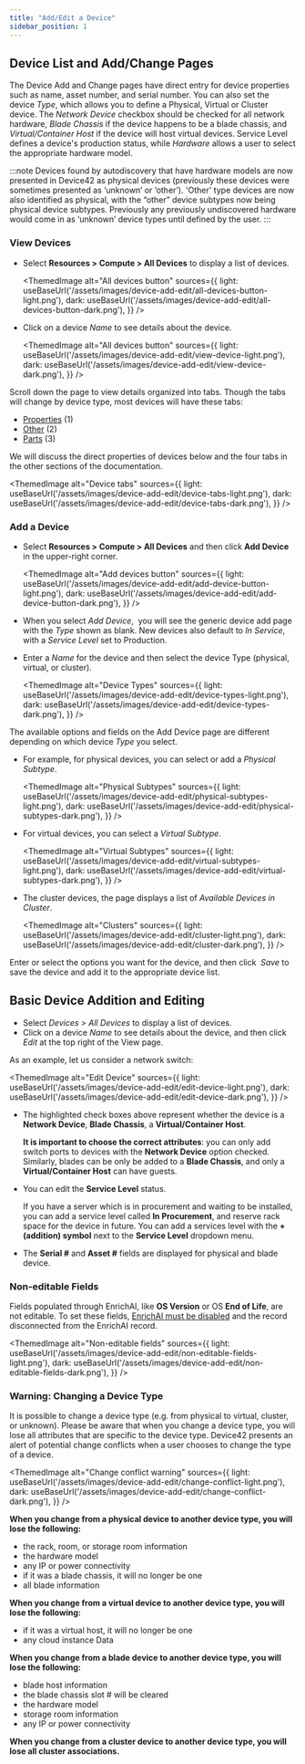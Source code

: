 ```yaml
---
title: "Add/Edit a Device"
sidebar_position: 1
---
```



## Device List and Add/Change Pages

The Device Add and Change pages have direct entry for device properties such as name, asset number, and serial number. You can also set the device _Type_, which allows you to define a Physical, Virtual or Cluster device. The _Network Device_ checkbox should be checked for all network hardware, _Blade Chassis_ if the device happens to be a blade chassis, and _Virtual/Container Host_ if the device will host virtual devices. Service Level defines a device's production status, while _Hardware_ allows a user to select the appropriate hardware model.

:::note
Devices found by autodiscovery that have hardware models are now presented in Device42 as physical devices (previously these devices were sometimes presented as ‘unknown’ or ‘other’). 'Other' type devices are now also identified as physical, with the “other” device subtypes now being physical device subtypes. Previously any previously undiscovered hardware would come in as ‘unknown’ device types until defined by the user.
:::

### View Devices

- Select **Resources > Compute > All Devices** to display a list of devices.

  <ThemedImage
    alt="All devices button"
    sources={{
      light: useBaseUrl('/assets/images/device-add-edit/all-devices-button-light.png'),
      dark: useBaseUrl('/assets/images/device-add-edit/all-devices-button-dark.png'),
    }}
  />

- Click on a device _Name_ to see details about the device.

  <ThemedImage
    alt="All devices button"
    sources={{
      light: useBaseUrl('/assets/images/device-add-edit/view-device-light.png'),
      dark: useBaseUrl('/assets/images/device-add-edit/view-device-dark.png'),
    }}
  />

Scroll down the page to view details organized into tabs. Though the tabs will change by device type, most devices will have these tabs:

- [Properties](device-properties-tab.mdx) (1) 
- [Other](device-other-tab.md) (2)
- [Parts](device-parts-tab.md) (3)

We will discuss the direct properties of devices below and the four tabs in the other sections of the documentation.

<ThemedImage
  alt="Device tabs"
  sources={{
    light: useBaseUrl('/assets/images/device-add-edit/device-tabs-light.png'),
    dark: useBaseUrl('/assets/images/device-add-edit/device-tabs-dark.png'),
  }}
/>

### Add a Device

- Select **Resources > Compute > All Devices** and then click **Add Device** in the upper-right corner.

  <ThemedImage
    alt="Add devices button"
    sources={{
      light: useBaseUrl('/assets/images/device-add-edit/add-device-button-light.png'),
      dark: useBaseUrl('/assets/images/device-add-edit/add-device-button-dark.png'),
    }}
  />

- When you select _Add Device_,  you will see the generic device add page with the _Type_ shown as blank. New devices also default to _In Service_, with a _Service Level_ set to Production.
- Enter a _Name_ for the device and then select the device Type (physical, virtual, or cluster).

  <ThemedImage
    alt="Device Types"
    sources={{
      light: useBaseUrl('/assets/images/device-add-edit/device-types-light.png'),
      dark: useBaseUrl('/assets/images/device-add-edit/device-types-dark.png'),
    }}
  />

The available options and fields on the Add Device page are different depending on which device _Type_ you select.

- For example, for physical devices, you can select or add a _Physical Subtype_.

  <ThemedImage
    alt="Physical Subtypes"
    sources={{
      light: useBaseUrl('/assets/images/device-add-edit/physical-subtypes-light.png'),
      dark: useBaseUrl('/assets/images/device-add-edit/physical-subtypes-dark.png'),
    }}
  />

- For virtual devices, you can select a _Virtual Subtype_.

    <ThemedImage
      alt="Virtual Subtypes"
      sources={{
        light: useBaseUrl('/assets/images/device-add-edit/virtual-subtypes-light.png'),
        dark: useBaseUrl('/assets/images/device-add-edit/virtual-subtypes-dark.png'),
      }}
    />

- The cluster devices, the page displays a list of _Available Devices in Cluster_.

  <ThemedImage
    alt="Clusters"
    sources={{
      light: useBaseUrl('/assets/images/device-add-edit/cluster-light.png'),
      dark: useBaseUrl('/assets/images/device-add-edit/cluster-dark.png'),
    }}
  />

Enter or select the options you want for the device, and then click  _Save_ to save the device and add it to the appropriate device list.

## Basic Device Addition and Editing

- Select _Devices > All Devices_ to display a list of devices.
- Click on a device _Name_ to see details about the device, and then click _Edit_ at the top right of the View page.

As an example, let us consider a network switch:

<ThemedImage
  alt="Edit Device"
  sources={{
    light: useBaseUrl('/assets/images/device-add-edit/edit-device-light.png'),
    dark: useBaseUrl('/assets/images/device-add-edit/edit-device-dark.png'),
  }}
/>

- The highlighted check boxes above represent whether the device is a **Network Device**, **Blade Chassis**, a **Virtual/Container Host**. 
  <!-- Keep the two line spacing for Docusaurus to render the sub-paragraphs on a new line. -->
  
  **It is important to choose the correct attributes**: you can only add switch ports to devices with the **Network Device** option checked. Similarly, blades can be only be added to a **Blade Chassis**, and only a **Virtual/Container Host** can have guests.
- You can edit the **Service Level** status.


  If you have a server which is in procurement and waiting to be installed, you can add a service level called **In Procurement**, and reserve rack space for the device in future. You can add a services level with the **+ (addition) symbol** next to the **Service Level** dropdown menu.
- The **Serial #** and **Asset #** fields are displayed for physical and blade device.

### Non-editable Fields 

Fields populated through EnrichAI, like **OS Version** or OS **End of Life**, are not editable. To set these fields, [EnrichAI must be disabled](auto-discovery/enrichai-data/enrichai-opt-out.md) and the record disconnected from the EnrichAI record.

<ThemedImage
  alt="Non-editable fields"
  sources={{
    light: useBaseUrl('/assets/images/device-add-edit/non-editable-fields-light.png'),
    dark: useBaseUrl('/assets/images/device-add-edit/non-editable-fields-dark.png'),
  }}
/>

### Warning: Changing a Device Type

It is possible to change a device type (e.g. from physical to virtual, cluster, or unknown). Please be aware that when you change a device type, you will lose all attributes that are specific to the device type. Device42 presents an alert of potential change conflicts when a user chooses to change the type of a device.

<ThemedImage
  alt="Change conflict warning"
  sources={{
    light: useBaseUrl('/assets/images/device-add-edit/change-conflict-light.png'),
    dark: useBaseUrl('/assets/images/device-add-edit/change-conflict-dark.png'),
  }}
/>

**When you change from a physical device to another device type, you will lose the following:**

- the rack, room, or storage room information
- the hardware model
- any IP or power connectivity
- if it was a blade chassis, it will no longer be one
- all blade information

**When you change from a virtual device to another device type, you will lose the following:**

- if it was a virtual host, it will no longer be one
- any cloud instance Data

**When you change from a blade device to another device type, you will lose the following:**

- blade host information
- the blade chassis slot # will be cleared
- the hardware model
- storage room information
- any IP or power connectivity

**When you change from a cluster device to another device type, you will lose all cluster associations.**
